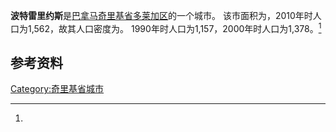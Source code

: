{{Infobox settlement
|name                   = 波特雷里约斯
|native_name            = 
|settlement_type        = [[市_(巴拿马)|市]]
|image_skyline          = 
|image_caption          = 
|image_alt              = 
|pushpin_map            =
|coordinates_display    = inline,title
|coordinates_region     = PA
|subdivision_type       = 国家
|subdivision_name       = {{flag|Panama}}
|subdivision_type1      = [[巴拿马行政区划|省份]]
|subdivision_name1      = [[奇里基省|奇里基省]]
|subdivision_type2      = [[区_(巴拿马)|区]]
|subdivision_name2      = [[多莱加区|多莱加区]]
|leader_title           = 
|leader_name            = 
|established_title      = 设立时间
|established_date       = 
|area_land_km2          = 55.4
|area_footnotes         = <ref name=inec>[http://www.contraloria.gob.pa/inec/archivos/P3601Cuadro11.xls {{Wayback|url=http://www.contraloria.gob.pa/inec/archivos/P3601Cuadro11.xls |date=20160304030354 }} "Cuadro 11 (Superficie, población y densidad de población en la República...)" [Table 11 (Area, population, and population density in the Republic...)<nowiki>]</nowiki>] (.xls). In {{cite web|title=Resultados Finales Básicos|trans-title=Basic Final Results|url=https://www.contraloria.gob.pa/inec/publicaciones/Publicaciones.aspx?ID_SUBCATEGORIA=59&ID_PUBLICACION=360&ID_IDIOMA=1&ID_CATEGORIA=13|publisher=[[巴拿马国家统计及普查局|巴拿马国家统计及普查局]]|accessdate=May 26, 2015|language=es|archive-date=2015-07-10|archive-url=https://web.archive.org/web/20150710070123/http://www.contraloria.gob.pa/inec/Publicaciones/Publicaciones.aspx?ID_SUBCATEGORIA=59&ID_PUBLICACION=360&ID_IDIOMA=1&ID_CATEGORIA=13|dead-url=no}}</ref>
|population_as_of       = 2010
|population_total       = 1562
|population_footnotes   = <ref name=inec/>
|population_density_km2 = 28.2
|population_note        = 人口密度数据由计算得出
|timezone1              = [[北美东部时区|东部时区]]
|utc_offset1            = −5
|latd                   = 
|latm                   = 
|lats                   = 
|latNS                  = 
|longd                  = 
|longm                  = 
|longs                  = 
|longEW                 = }}

'''波特雷里约斯'''是[[巴拿马|巴拿马]][[奇里基省|奇里基省]][[多莱加区|多莱加区]]的一个城市。 该市面积为{{convert|55.4|sqkm|sqmi}}，2010年时人口为1,562，故其人口密度为{{convert|28.2|PD/sqkm|PD/sqmi}}。 1990年时人口为1,157，2000年时人口为1,378。<ref name=inec/>

==参考资料==
{{reflist}}

{{Chiriquí Province}}

{{coord missing|Panama}}

[[Category:奇里基省城市|Category:奇里基省城市]]

{{Panama-geo-stub}}